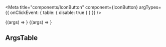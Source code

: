 


<IconButtonDescription />

<Meta
  title="components/IconButton"
  component={IconButton}
  argTypes={{
    onClickEvent: {
      table: {
        disable: true
      }
    }
  }}
/>

<Canvas>
  <Story
    name="Icon Button Minus"
    args={{
      minus: true,
      onClickEvent: removeItemFromCart
    }}
  >
    {(args) => <IconButton {...args} />}
  </Story>
  <Story
    name="Icon Button Plus"
    args={{
      plus: true,
      onClickEvent: removeItemFromCart
    }}
  >
    {(args) => <IconButton {...args} />}
  </Story>
</Canvas>

## ArgsTable

<ArgsTable of={IconButton} />
